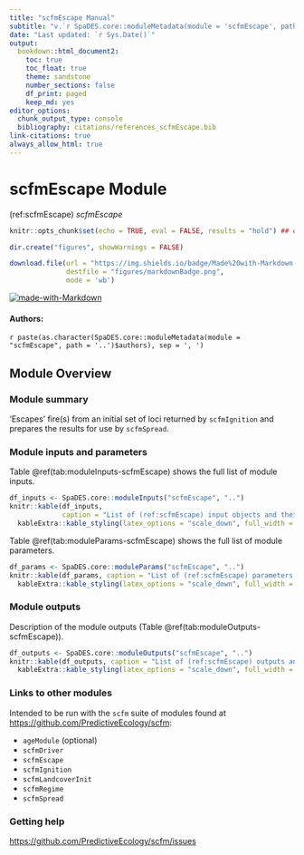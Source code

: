 ```yaml
---
title: "scfmEscape Manual"
subtitle: "v.`r SpaDES.core::moduleMetadata(module = 'scfmEscape', path = '..')$version`"
date: "Last updated: `r Sys.Date()`"
output:
  bookdown::html_document2:
    toc: true
    toc_float: true
    theme: sandstone
    number_sections: false
    df_print: paged
    keep_md: yes
editor_options:
  chunk_output_type: console
  bibliography: citations/references_scfmEscape.bib
link-citations: true
always_allow_html: true
---
```


# scfmEscape Module

<!-- the following are text references used in captions for LaTeX compatibility -->
(ref:scfmEscape) *scfmEscape*

```r
knitr::opts_chunk$set(echo = TRUE, eval = FALSE, results = "hold") ## change to eval = TRUE if all chunks are to be evaluated

dir.create("figures", showWarnings = FALSE)

download.file(url = "https://img.shields.io/badge/Made%20with-Markdown-1f425f.png",
              destfile = "figures/markdownBadge.png",
              mode = 'wb')
```

[![made-with-Markdown](figures/markdownBadge.png)](https://commonmark.org)

<!-- if knitting to pdf remember to add the pandoc_args: ["--extract-media", "."] option to yml in order to get the badge images -->

#### Authors:

`r paste(as.character(SpaDES.core::moduleMetadata(module = "scfmEscape", path = '..')$authors), sep = ', ')`
<!-- ideally separate authors with new lines, '\n' not working -->

## Module Overview

### Module summary

'Escapes' fire(s) from an initial set of loci returned by `scfmIgnition` and prepares the results for use by `scfmSpread`.

### Module inputs and parameters

Table \@ref(tab:moduleInputs-scfmEscape) shows the full list of module inputs.

```r
df_inputs <- SpaDES.core::moduleInputs("scfmEscape", "..")
knitr::kable(df_inputs,
             caption = "List of (ref:scfmEscape) input objects and their description.") |>
  kableExtra::kable_styling(latex_options = "scale_down", full_width = TRUE)
```

Table \@ref(tab:moduleParams-scfmEscape) shows the full list of module parameters.

```r
df_params <- SpaDES.core::moduleParams("scfmEscape", "..")
knitr::kable(df_params, caption = "List of (ref:scfmEscape) parameters and their description.") |>
  kableExtra::kable_styling(latex_options = "scale_down", full_width = TRUE)
```

### Module outputs

Description of the module outputs (Table \@ref(tab:moduleOutputs-scfmEscape)).

```r
df_outputs <- SpaDES.core::moduleOutputs("scfmEscape", "..")
knitr::kable(df_outputs, caption = "List of (ref:scfmEscape) outputs and their description.") |>
  kableExtra::kable_styling(latex_options = "scale_down", full_width = TRUE)
```

### Links to other modules

Intended to be run with the `scfm` suite of modules found at <https://github.com/PredictiveEcology/scfm>:

- `ageModule` (optional)
- `scfmDriver`
- `scfmEscape`
- `scfmIgnition`
- `scfmLandcoverInit`
- `scfmRegime`
- `scfmSpread`

### Getting help

<https://github.com/PredictiveEcology/scfm/issues>
